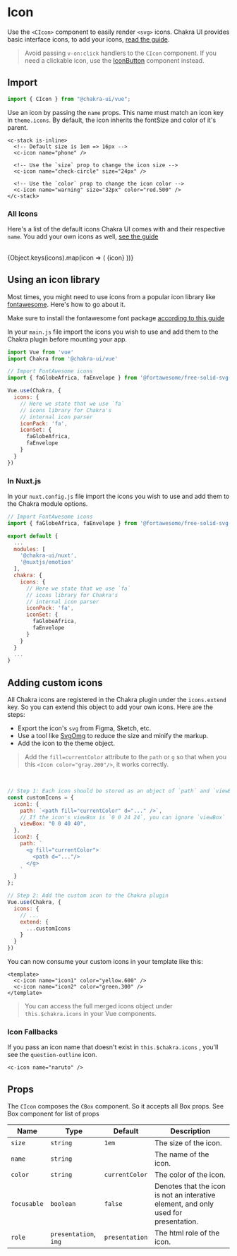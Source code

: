 
<SEO
  title="Icon"
  description="Use the `<Icon>` component to easily render `<svg>` icons."
/>

# Icon

Use the `<CIcon>` component to easily render `<svg>` icons. Chakra UI provides
basic interface icons, to add your icons,
[read the guide](#adding-custom-icons).

> Avoid passing `v-on:click` handlers to the `CIcon` component. If you need a
> clickable icon, use the [IconButton](/iconbutton) component instead.

<carbon-ad />

## Import

```js
import { CIcon } from "@chakra-ui/vue";
```

Use an icon by passing the `name` props. This name must match an icon key in
`theme.icons`. By default, the icon inherits the fontSize and color of it's
parent.

```vue live=true
<c-stack is-inline>
  <!-- Default size is 1em => 16px -->
  <c-icon name="phone" />

  <!-- Use the `size` prop to change the icon size -->
  <c-icon name="check-circle" size="24px" />

  <!-- Use the `color` prop to change the icon color -->
  <c-icon name="warning" size="32px" color="red.500" />
</c-stack>
```

### All Icons

Here's a list of the default icons Chakra UI comes with and their respective
`name`. You add your own icons as well, [see the guide](#adding-custom-icons)

<br />

<CGrid mt={7} gap={5} templateColumns="repeat( auto-fit, minmax(120px, 1fr) )">
  {Object.keys(icons).map(icon => (
    <CFlex
      rounded="md"
      borderWidth="1px"
      p={3}
      flexDir="column"
      align="center"
      justify="center"
    >
      <CIcon color="currentColor" name={icon} size="1.25em" />
      <CText mt={2} fontSize="sm" textAlign="center">
        {icon}
      </CText>
    </CFlex>
  ))}
</CGrid>


## Using an icon library

Most times, you might need to use icons from a popular icon library like
[fontawesome](https://fontawesome.com/). Here's how to go about it.

Make sure to install the fontawesome font package [according to this guide](https://fontawesome.com/how-to-use/on-the-web/setup/using-package-managers)

In your `main.js` file import the icons you wish to use and add them to the Chakra plugin before mounting your app.

```js
import Vue from 'vue'
import Chakra from '@chakra-ui/vue'

// Import FontAwesome icons
import { faGlobeAfrica, faEnvelope } from '@fortawesome/free-solid-svg-icons'

Vue.use(Chakra, {
  icons: {
    // Here we state that we use `fa`
    // icons library for Chakra's
    // internal icon parser
    iconPack: 'fa',
    iconSet: {
      faGlobeAfrica,
      faEnvelope
    }
  }
})
```

### In Nuxt.js
In your `nuxt.config.js` file import the icons you wish to use and add them to the Chakra module options.
```js
// Import FontAwesome icons
import { faGlobeAfrica, faEnvelope } from '@fortawesome/free-solid-svg-icons'

export default {
  ...
  modules: [
    '@chakra-ui/nuxt',
    '@nuxtjs/emotion'
  ],
  chakra: {
    icons: {
      // Here we state that we use `fa`
      // icons library for Chakra's
      // internal icon parser
      iconPack: 'fa',
      iconSet: {
        faGlobeAfrica,
        faEnvelope
      }
    }
  }
  ...
}
```

## Adding custom icons

All Chakra icons are registered in the Chakra plugin under the `icons.extend` key. So you
can extend this object to add your own icons. Here are the steps:

- Export the icon's `svg` from Figma, Sketch, etc.
- Use a tool like [SvgOmg](https://svgomg.firebaseapp.com) to reduce the size
  and minify the markup.
- Add the icon to the theme object.

> Add the `fill=currentColor` attribute to the `path` or `g` so that when you
> this `<Icon color="gray.200"/>`, it works correctly.

<br />

```js
// Step 1: Each icon should be stored as an object of `path` and `viewBox`
const customIcons = {
  icon1: {
    path: `<path fill="currentColor" d="..." />`,
    // If the icon's viewBox is `0 0 24 24`, you can ignore `viewBox`
    viewBox: "0 0 40 40",
  },
  icon2: {
    path: `
      <g fill="currentColor">
        <path d="..."/>
      </g>
    `
  }
};

// Step 2: Add the custom icon to the Chakra plugin
Vue.use(Chakra, {
  icons: {
    // ...
    extend: {
      ...customIcons
    }
  }
})
```

You can now consume your custom icons in your template like this:

```vue
<template>
  <c-icon name="icon1" color="yellow.600" />
  <c-icon name="icon2" color="green.300" />
</template>
```

> You can access the full merged icons object under `this.$chakra.icons` in your Vue components.

### Icon Fallbacks

If you pass an icon name that doesn't exist in `this.$chakra.icons` , you'll see the
`question-outline` icon.

```vue live=true
<c-icon name="naruto" />
```

## Props

The `CIcon` composes the `CBox` component. So it accepts all Box props. See <nuxt-link to="/box#props">Box</nuxt-link> component for list of props

| Name        | Type                  | Default        | Description                                                                         |
| ----------- | --------------------- | -------------- | ----------------------------------------------------------------------------------- |
| `size`      | `string`              | `1em`          | The size of the icon.                                                               |
| `name`      | `string`              |                | The name of the icon.                                                               |
| `color`     | `string`              | `currentColor` | The color of the icon.                                                              |
| `focusable` | `boolean`             | `false`        | Denotes that the icon is not an interative element, and only used for presentation. |
| `role`      | `presentation`, `img` | `presentation` | The html role of the icon.                                                          |
